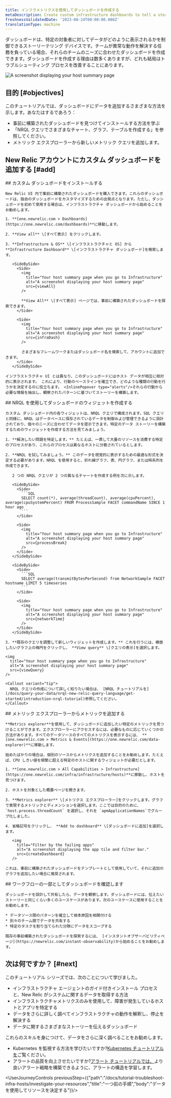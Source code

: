 ```yaml
---
title: インフラメトリクスを使用してダッシュボードを作成する
metaDescription: Create custom infrastructure dashboards to tell a story about your system.
freshnessValidatedDate: '2023-08-24T00:00:00.000Z'
translationType: machine
---
```









ダッシュボードは、特定の対象者に対してデータがどのように表示されるかを制御できるストーリーテリング デバイスです。チームが異常な動作を解決する任務を負っている場合、それらのチームのニーズに合わせたダッシュボードを作成できます。ダッシュボードを作成する理由は数多くありますが、どれも結局はトラブルシューティング プロセスを改善することにあります。

<img
  title="Your host summary page when you go to Infrastructure"
  alt="A screenshot displaying your host summary page"
  src={customDash}
/>

## 目的 [#objectives]

このチュートリアルでは、ダッシュボードにデータを追加するさまざまな方法を示します。あなたはするであろう：

* 事前に構築されたダッシュボードを見つけてインストールする方法を学ぶ
* 「NRQL クエリでさまざまなチャート、グラフ、テーブルを作成する」を参照してください。
* メトリック エクスプローラーから新しいメトリック クエリを追加します。

## New Relic アカウントにカスタム ダッシュボードを追加する [#add]

<Steps>
  <Step>
    ## カスタム ダッシュボードをインストールする

    New Relic UI 内で事前に構築されたダッシュボードを購入できます。これらのダッシュボードは、独自のダッシュボードをカスタマイズするための出発点となります。ただし、ダッシュボードを初めて使用する場合は、インフラストラクチャ ダッシュボードから始めることをお勧めします。

    1. **[one.newrelic.com > Dashboards](https://one.newrelic.com/dashboards)**に移動します。

    2. **View all** \[すべて表示] をクリックします。

    3. **Infrastructure & OS** \[インフラストラクチャと OS] から **Infrastructure Dashboard** \[インフラストラクチャ ダッシュボード]を検索します。

       <SideBySide>
         <Side>
           <img
             title="Your host summary page when you go to Infrastructure"
             alt="A screenshot displaying your host summary page"
             src={viewAll}
           />

           **View All** \[すべて表示] ページでは、事前に構築されたダッシュボードを探索できます。
         </Side>

         <Side>
           <img
             title="Your host summary page when you go to Infrastructure"
             alt="A screenshot displaying your host summary page"
             src={infraDash}
           />

           さまざまなフレームワークまたはダッシュボード名を検索して、アカウントに追加できます。
         </Side>
       </SideBySide>

    インフラストラクチャ UI とは異なり、このダッシュボードにはホスト データが相互に相対的に表示されます。 これにより、行動のベースラインを確立でき、どのような種類の行動を行うかを決定するのに役立ちます。 <InlinePopover type="alerts"/>それらの行動から必要な情報を抽出し、観察されたパターンに基づいてストーリーを構築します。
  </Step>

  <Step>
    ## NRQL を使用してダッシュボードのウィジェットを作成する

    カスタム ダッシュボード内の各ウィジェットは、NRQL クエリで構成されます。SQL クエリと同様に、NRQL はデータベースに保存されているデータを制御および管理できるように設計されており、個々のニーズに合わせてデータを提示できます。特定のデータ ストーリーを構築するためのウィジェットを作成する方法を見てみましょう。

    1. **解決したい問題を特定します。** たとえば、一貫して大量のリソースを消費する特定のプロセスがあり、これらのプロセスは異なるホストに分散されているとします。

    2. **NRQL を試してみましょう。** このデータを視覚的に表示するための最適な形式を決定する必要があります。NRQL を使用すると、折れ線グラフ、表、円グラフ、または時系列を作成できます。

       2 つの NRQL クエリが 2 つの異なるチャートを作成する例を次に示します。

       <SideBySide>
         <Side>
           ```SQL
           SELECT count(*), average(threadCount), average(cpuPercent), average(cpuSystemPercent) FROM ProcessSample FACET commandName SINCE 1 hour ago
           ```
         </Side>

         <Side>
           <img
             title="Your host summary page when you go to Infrastructure"
             alt="A screenshot displaying your host summary page"
             src={processBreak}
           />
         </Side>
       </SideBySide>

       <SideBySide>
         <Side>
           ```SQL
           SELECT average(transmitBytesPerSecond) from NetworkSample FACET hostname LIMIT 5 timeseries
           ```
         </Side>

         <Side>
           <img
             title="Your host summary page when you go to Infrastructure"
             alt="A screenshot displaying your host summary page"
             src={networkTime}
           />
         </Side>
       </SideBySide>

    3. **既存のクエリを調整して新しいウィジェットを作成します。** これを行うには、模倣したいグラフ上の楕円をクリックし、 **View query** \[クエリの表示]を選択します。

    <img
      title="Your host summary page when you go to Infrastructure"
      alt="A screenshot displaying your host summary page"
      src={viewQuery}
    />

    <Callout variant="tip">
      NRQL クエリの作成について詳しく知りたい場合は、 [NRQL チュートリアルを](/docs/query-your-data/nrql-new-relic-query-language/get-started/introduction-nrql-tutorial)参照してください。
    </Callout>
  </Step>

  <Step>
    ## メトリック エクスプローラーからメトリックを追加する

    **Metrics explorer**を使用して、ダッシュボードに追加したい特定のメトリックを見つけることができます。エクスプローラーにアクセスするには、必要なものに応じていくつかの方法があります。すべてのデータソースのすべてのメトリクスを表示するには、 **[one.newrelic.com > Metrics & Events](https://one.newrelic.com/data-explorer)**に移動します。

    始めたばかりの場合は、個別のソースからメトリクスを追加することをお勧めします。たとえば、CPU しきい値を頻繁に超える特定のホストに関するウィジェットが必要だとします。

    1. **[one.newrelic.com > All Capabilities > Infrastructure](https://one.newrelic.com/infra/infrastructure/hosts)**に移動し、ホストを見つけます。

    2. ホストを対象とした概要ページを開きます。

    3. **Metrics explorer** \[メトリクス エクスプローラー]をクリックします。グラフで表現するメトリックとディメンションを選択します。ここでは目的のために、 `host.process.threadCount` を選択し、それを `apmApplicationNames`でグループ化しました。

    4. 省略記号をクリックし、 **Add to dashboard** \[ダッシュボードに追加]を選択します。

       <img
         title="Filter by the failing apps"
         alt="A screenshot displaying the app tile and filter bar."
         src={createDashboard}
       />

    これは、事前に構築されたダッシュボードをテンプレートとして使用していて、それに追加のグラフを追加したい場合に推奨されます。
  </Step>

  <Step>
    ## ワークフローの一部としてダッシュボードを確認します

    ダッシュボードを設計して共有したら、データを観察します。ダッシュボードには、伝えたいストーリーと同じくらい多くのユースケースがあります。次のユースケースに使用することをお勧めします。

    * データソース間のパターンを確立して根本原因を相関付ける
    * 別々のチーム間でデータを共有する
    * 特定のタスクを割り当てられた分隊にデータをスコープする

    既存の事前構築されたダッシュボードを探索するには、 [インスタントオブザーバビリティページ](https://newrelic.com/instant-observability)から始めることをお勧めします。  

  </Step>
</Steps>

## 次は何ですか？ [#next]

このチュートリアル シリーズでは、次のことについて学びました。

* インフラストラクチャ エージェントのガイド付きインストール プロセスと、New Relic がシステムに関するデータを取得する方法
* インフラストラクチャメトリクスのみを使用して、障害が発生しているホストとアプリを特定する
* データをさらに詳しく調べてインフラストラクチャの動作を解釈し、停止を解決する
* データに関するさまざまなストーリーを伝えるダッシュボード

これらのスキルを身につけて、データをさらに深く調べることをお勧めします。

* Kubernetes を監視する方法を学びたいですか?[Kubernetes チュートリアルを](/docs/tutorial-create-alerts/create-new-relic-alerts)ご覧ください。
* アラートの品質を向上させたいですか?[アラート チュートリアルでは、](/docs/tutorial-create-alerts/create-new-relic-alerts)より良いアラート戦略を構築できるように、アラートの構造を学習します。

<UserJourneyControls previousStep={{"path":"/docs/tutorial-troubleshoot-infra-hosts/investigate-your-resources","title":"一つ前の手順","body":"データを使用してリソースを決定する"}}/>